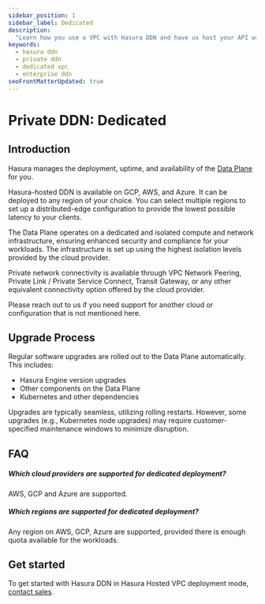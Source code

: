 ```yaml
---
sidebar_position: 1
sidebar_label: Dedicated
description:
  "Learn how you use a VPC with Hasura DDN and have us host your API without any access to the public internet."
keywords:
  - hasura ddn
  - private ddn
  - dedicated vpc
  - enterprise ddn
seoFrontMatterUpdated: true
---
```



# Private DDN: Dedicated

## Introduction

Hasura manages the deployment, uptime, and availability of the
[Data Plane](/reference/ddn-topology-architecture.mdx#data-plane) for you.

Hasura-hosted DDN is available on GCP, AWS, and Azure. It can be deployed to any region of your choice. You can select
multiple regions to set up a distributed-edge configuration to provide the lowest possible latency to your clients.

The Data Plane operates on a dedicated and isolated compute and network infrastructure, ensuring enhanced security and
compliance for your workloads. The infrastructure is set up using the highest isolation levels provided by the cloud
provider.

Private network connectivity is available through VPC Network Peering, Private Link / Private Service Connect, Transit
Gateway, or any other equivalent connectivity option offered by the cloud provider.

Please reach out to us if you need support for another cloud or configuration that is not mentioned here.

<Thumbnail src="/img/deployment/private_ddn_hasura_hosted_expanded.png" alt="Private DDN Architecture Hasura Hosted" />

## Upgrade Process

Regular software upgrades are rolled out to the Data Plane automatically. This includes:

- Hasura Engine version upgrades
- Other components on the Data Plane
- Kubernetes and other dependencies

Upgrades are typically seamless, utilizing rolling restarts. However, some upgrades (e.g., Kubernetes node upgrades) may
require customer-specified maintenance windows to minimize disruption.

## FAQ

##### Which cloud providers are supported for dedicated deployment?

AWS, GCP and Azure are supported.

##### Which regions are supported for dedicated deployment?

Any region on AWS, GCP, Azure are supported, provided there is enough quota available for the workloads.

## Get started

To get started with Hasura DDN in Hasura Hosted VPC deployment mode, [contact sales](https://hasura.io/contact-us).
